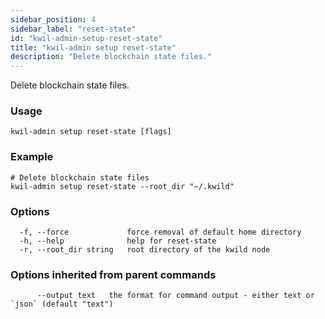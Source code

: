 ```yaml
---
sidebar_position: 4
sidebar_label: "reset-state"
id: "kwil-admin-setup-reset-state"
title: "kwil-admin setup reset-state"
description: "Delete blockchain state files."
---
```


Delete blockchain state files.

### Usage

```
kwil-admin setup reset-state [flags]
```

### Example

```
# Delete blockchain state files
kwil-admin setup reset-state --root_dir "~/.kwild"
```

### Options

```
  -f, --force             force removal of default home directory
  -h, --help              help for reset-state
  -r, --root_dir string   root directory of the kwild node
```

### Options inherited from parent commands

```
      --output text   the format for command output - either text or `json` (default "text")
```


